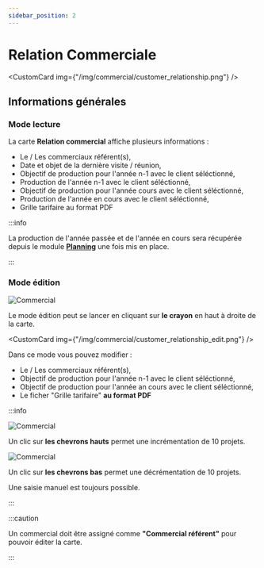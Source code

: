 ```yaml
---
sidebar_position: 2
---
```



# Relation Commerciale

<CustomCard img={"/img/commercial/customer_relationship.png"} />

## Informations générales

### Mode lecture

La carte **Relation commercial** affiche plusieurs informations :

- Le / Les commerciaux référent(s),
- Date et objet de la dernière visite / réunion,
- Objectif de production pour l'année n-1 avec le client séléctionné,
- Production de l'année n-1 avec le client séléctionné,
- Objectif de production pour l'année cours avec le client séléctionné,
- Production de l'année en cours avec le client séléctionné,
- Grille tarifaire au format PDF

:::info

La production de l'année passée et de l'année en cours sera récupérée depuis le module **[Planning](/docs/category/planning)** une fois mis en place.

:::

### Mode édition

<div style={{ display: "flex", gap: "8px", marginBottom: "32px" }}>
  <img src={"/img/illustration/pencil.svg"} alt="Commercial" />
  <p style={{ margin: 0 }}>
    Le mode édition peut se lancer en cliquant sur <b>le crayon</b> en haut à
    droite de la carte.
  </p>
</div>

<CustomCard img={"/img/commercial/customer_relationship_edit.png"} />

Dans ce mode vous pouvez modifier :

- Le / Les commerciaux référent(s),
- Objectif de production pour l'année n-1 avec le client séléctionné,
- Objectif de production pour l'année an cours avec le client séléctionné,
- Le ficher "Grille tarifaire" **au format PDF**

:::info

<div style={{ display: "flex", gap: "8px", marginBottom: "32px" }}>
  <img src={"/img/illustration/chevron-up.svg"} alt="Commercial" />
  <p style={{ margin: 0 }}>
    Un clic sur <b>les chevrons hauts</b> permet une incrémentation de 10
    projets.
  </p>
</div>

<div style={{ display: "flex", gap: "8px", marginBottom: "32px" }}>
  <img src={"/img/illustration/chevron-down.svg"} alt="Commercial" />
  <p style={{ margin: 0 }}>
    Un clic sur <b>les chevrons bas</b> permet une décrémentation de 10 projets.
  </p>
</div>

Une saisie manuel est toujours possible.

:::

:::caution

Un commercial doit être assigné comme **"Commercial référent"** pour pouvoir éditer la carte.

:::
